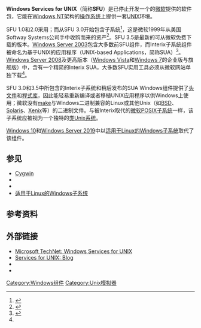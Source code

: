 {{distinguish|Windows Subsystem for Linux}}
{{Refimprove|time=2021-03-18T20:03:51+00:00}}
{{校对翻译|en}}
{{NoteTA
|G1=IT
|G2=Windows
}}
{{Infobox software
| name                   = Windows Services for UNIX
| logo                   = 
| screenshot             = 
| screenshot_size        = 
| caption                = 
| other_names            = SFU
| author                 = {{tsl|en|MKS Inc.}}（SFU 1.0 / 2.0）、{{tsl|en|Interix|Softway Systems, Inc.}}（SFU 3.0 / 3.5）
| developer              = [[微软|微软]]
| released               = {{Start date and age|1999|2}}
| discontinued           = yes
| latest release version = 3.5
| latest release date    = {{Start date and age|2004|1}}
| operating system       = [[Microsoft_Windows|Microsoft Windows]]
| replaces               = [[微软POSIX子系统|微软POSIX子系统]]
| replaced_by            = [[适用于Linux的Windows子系统|适用于Linux的Windows子系统]]
| genre                  = [[兼容层|兼容层]]
| license                = 
| website                = {{URL|https://technet.microsoft.com/en-us/library/bb496506.aspx|Windows Services for Unix}}
}}
'''Windows Services for UNIX'''（简称'''SFU'''）是已停止开发一个的[[微软|微软]]提供的软件包，它能在[[Windows_NT|Windows NT]]架构的[[操作系统|操作系统]]上提供一套[[UNIX|UNIX]]环境。

SFU 1.0和2.0采用{{tsl|en|MKS Toolkit}}；而从SFU 3.0开始包含{{tsl|en|Interix}}子系统<ref name="LiuPeltier2008">{{cite book|author1=Dale Liu|author2=Justin Peltier|title=Next Generation SSH2 Implementation: Securing Data in Motion|url=https://books.google.com/books?id=RHZsOY-sTcEC&pg=PA181|year=2008|publisher=Syngress|isbn=978-1-59749-283-6|pages=181–182|access-date=2021-03-18|archive-date=2014-09-30|archive-url=https://web.archive.org/web/20140930215554/http://books.google.com/books?id=RHZsOY-sTcEC&pg=PA181}}</ref>，这是微软1999年从美国Softway Systems公司手中收购而来的资产<ref>{{Cite web |url=http://www.microsoft.com/presspass/press/1999/sept99/softwaypr.mspx |title=Microsoft Acquires Softway Systems to Strengthen Future Customer Interoperability Solutions, Sep 17, 1999, Press Release, Microsoft Corporation |access-date=2010-12-28 |archive-url=https://web.archive.org/web/20110222101113/http://www.microsoft.com/presspass/press/1999/sept99/softwaypr.mspx |archive-date=2011-02-22 |url-status=dead }}</ref>。SFU 3.5是最新的可从微软免费下载的版本。[[Windows_Server_2003|Windows Server 2003]]包含大多数前SFU组件，而Interix子系统组件被命名为基于UNIX的应用程序（UNIX-based Applications，简称SUA）<ref name="technet.microsoft.com">{{cite web |url=https://technet.microsoft.com/en-us/library/cc771470.aspx |title=Subsystem for UNIX-based Applications Overview |publisher=Technet.microsoft.com |access-date=2014-01-10 |archive-date=2017-08-20 |archive-url=https://web.archive.org/web/20170820002129/https://technet.microsoft.com/en-us/library/cc771470.aspx }}</ref>。[[Windows_Server_2008|Windows Server 2008]]及更高版本（[[Windows_Vista|Windows Vista]]和[[Windows_7|Windows 7]]的企业版与旗舰版）中，含有一个精简的Interix SUA，大多数SFU实用工具必须从微软网站单独下载<ref name="LiuPeltier2008"/>。

SFU 3.0和3.5中所包含的Interix子系统和稍后发布的SUA Windows组件提供了[[头文件|头文件]]和[[程式库|程式库]]，因此能轻易重新编译或者移植UNIX应用程序以供Windows上使用；微软没有[[make|make]]与Windows二进制兼容的Linux或其他Unix（如[[BSD|BSD]]、[[Solaris|Solaris]]、[[Xenix|Xenix]]等）的二进制文件。与被Interix取代的[[微软POSIX子系统|微软POSIX子系统]]一样，该子系统应被视为一个独特的[[类Unix系统|类Unix系统]]。

[[Windows_10|Windows 10]]和[[Windows_Server_2019|Windows Server 2019]]中以[[适用于Linux的Windows子系统|适用于Linux的Windows子系统]]取代了该组件。

==参见==
* [[Cygwin|Cygwin]]
* {{tsl|en|UnxUtils}}
* {{tsl|en|UWIN}}
* [[适用于Linux的Windows子系统|适用于Linux的Windows子系统]]

==参考资料==
{{Reflist|30em}}

==外部链接==
* [https://technet.microsoft.com/library/bb496506.aspx Microsoft TechNet: Windows Services for UNIX]
* [http://blogs.msdn.com/sfu/default.aspx Services for UNIX: Blog] {{Wayback|url=http://blogs.msdn.com/sfu/default.aspx |date=20100212113415 }}
* {{webarchive |url=https://web.archive.org/web/20160113145610/http://www.microsoft.com/en-us/download/details.aspx?id=274 |date=January 13, 2016 |title=Download: Windows Services for UNIX 3.5 }}
* {{webarchive |url=https://web.archive.org/web/20140323090003/http://www.microsoft.com/en-us/download/details.aspx?id=2391 |date=March 23, 2014 |title=Download: Utilities and SDK for Subsystem for UNIX-based Applications in Microsoft Windows 7 and Windows Server 2008 R2 }}

{{Windows Components}}
{{Unix-Windows interoperability}}

[[Category:Windows组件|Category:Windows组件]]
[[Category:Unix模拟器|Category:Unix模拟器]]